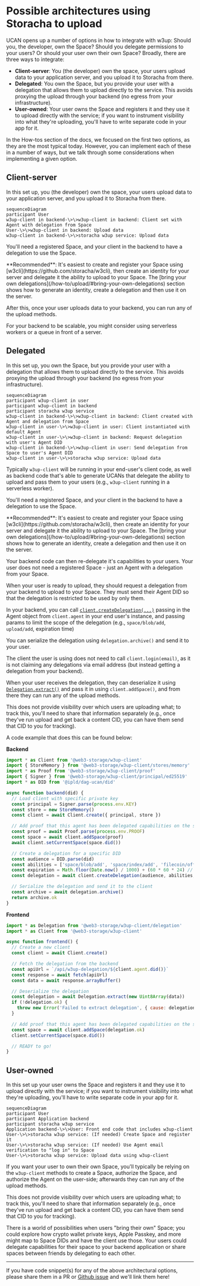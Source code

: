 
# Possible architectures using Storacha to upload

UCAN opens up a number of options in how to integrate with w3up: Should you, the developer, own the Space? Should you delegate permissions to your users? Or should your user own their own Space? Broadly, there are three ways to integrate:

- **Client-server**: You (the developer) own the space, your users upload data to your application server, and you upload it to Storacha from there.
- **Delegated**: You own the Space, but you provide your user with a delegation that allows them to upload directly to the service. This avoids proxying the upload through your backend (no egress from your infrastructure).
- **User-owned**: Your user owns the Space and registers it and they use it to upload directly with the service; if you want to instrument visibility into what they're uploading, you'll have to write separate code in your app for it.

In the How-tos section of the docs, we focused on the first two options, as they are the most typical today. However, you can implement each of these in a number of ways, but we talk through some considerations when implementing a given option.

## Client-server

In this set up, you (the developer) own the space, your users upload data to your application server, and you upload it to Storacha from there.

```mermaid
sequenceDiagram
participant User
w3up-client in backend-\>\>w3up-client in backend: Client set with Agent with delegation from Space
User-\>\>w3up-client in backend: Upload data
w3up-client in backend-\>\>storacha w3up service: Upload data
```

You'll need a registered Space, and your client in the backend to have a delegation to use the Space.

<Callout>
  **Recommended**: It's easiest to create and register your Space using [w3cli](https://github.com/storacha/w3cli), then create an identity for your server and delegate it the ability to upload to your Space. The [bring your own delegations](/how-to/upload/#bring-your-own-delegations) section shows how to generate an identity, create a delegation and then use it on the server.
</Callout>

After this, once your user uploads data to your backend, you can run any of the upload methods.

For your backend to be scalable, you might consider using serverless workers or a queue in front of a server.

## Delegated

In this set up, you own the Space, but you provide your user with a delegation that allows them to upload directly to the service. This avoids proxying the upload through your backend (no egress from your infrastructure).

```mermaid
sequenceDiagram
participant w3up-client in user
participant w3up-client in backend
participant storacha w3up service
w3up-client in backend-\>\>w3up-client in backend: Client created with Agent and delegation from Space
w3up-client in user-\>\>w3up-client in user: Client instantiated with default Agent
w3up-client in user-\>\>w3up-client in backend: Request delegation with user's Agent DID
w3up-client in backend-\>\>w3up-client in user: Send delegation from Space to user's Agent DID
w3up-client in user-\>\>storacha w3up service: Upload data
```

Typically `w3up-client` will be running in your end-user's client code, as well as backend code that's able to generate UCANs that delegate the ability to upload and pass them to your users (e.g., `w3up-client` running in a serverless worker).

You'll need a registered Space, and your client in the backend to have a delegation to use the Space.

<Callout>
  **Recommended**: It's easiest to create and register your Space using [w3cli](https://github.com/storacha/w3cli), then create an identity for your server and delegate it the ability to upload to your Space. The [bring your own delegations](/how-to/upload/#bring-your-own-delegations) section shows how to generate an identity, create a delegation and then use it on the server.
</Callout>

Your backend code can then re-delegate it's capabilities to your users. Your user does not need a registered Space - just an Agent with a delegation from your Space.

When your user is ready to upload, they should request a delegation from your backend to upload to your Space. They must send their Agent DID so that the delegation is restricted to be used by only them.

In your backend, you can call [`client.createDelegation(...)`](https://github.com/storacha/w3up/blob/main/packages/w3up-client/README.md#createdelegation) passing in the Agent object from `client.agent` in your end user's instance, and passing params to limit the scope of the delegation (e.g., `space/blob/add`, `upload/add`, expiration time)

You can serialize the delegation using `delegation.archive()` and send it to your user.

The client the user is using does not need to call `client.login(email)`, as it is not claiming any delegations via email address (but instead getting a delegation from your backend).

When your user receives the delegation, they can deserialize it using [`Delegation.extract()`](https://github.com/storacha/ucanto/blob/c8999a59852b61549d163532a83bac62290b629d/packages/core/src/delegation.js#L399) and pass it in using `client.addSpace()`, and from there they can run any of the upload methods.

<Callout type="info">
  This does not provide visibility over which users are uploading what; to track this, you'll need to share that information separately (e.g., once they've run upload and get back a content CID, you can have them send that CID to you for tracking).
</Callout>

A code example that does this can be found below:

**Backend**

```js
import * as Client from '@web3-storage/w3up-client'
import { StoreMemory } from '@web3-storage/w3up-client/stores/memory'
import * as Proof from '@web3-storage/w3up-client/proof'
import { Signer } from '@web3-storage/w3up-client/principal/ed25519'
import * as DID from '@ipld/dag-ucan/did'

async function backend(did) {
  // Load client with specific private key
  const principal = Signer.parse(process.env.KEY)
  const store = new StoreMemory()
  const client = await Client.create({ principal, store })

  // Add proof that this agent has been delegated capabilities on the space
  const proof = await Proof.parse(process.env.PROOF)
  const space = await client.addSpace(proof)
  await client.setCurrentSpace(space.did())

  // Create a delegation for a specific DID
  const audience = DID.parse(did)
  const abilities = ['space/blob/add', 'space/index/add', 'filecoin/offer', 'upload/add']
  const expiration = Math.floor(Date.now() / 1000) + (60 * 60 * 24) // 24 hours from now
  const delegation = await client.createDelegation(audience, abilities, { expiration })

  // Serialize the delegation and send it to the client
  const archive = await delegation.archive()
  return archive.ok
}
```

**Frontend**

```js
import * as Delegation from '@web3-storage/w3up-client/delegation'
import * as Client from '@web3-storage/w3up-client'

async function frontend() {
  // Create a new client
  const client = await Client.create()

  // Fetch the delegation from the backend
  const apiUrl = `/api/w3up-delegation/${client.agent.did()}`
  const response = await fetch(apiUrl)
  const data = await response.arrayBuffer()

  // Deserialize the delegation
  const delegation = await Delegation.extract(new Uint8Array(data))
  if (!delegation.ok) {
    throw new Error('Failed to extract delegation', { cause: delegation.error })
  }

  // Add proof that this agent has been delegated capabilities on the space
  const space = await client.addSpace(delegation.ok)
  client.setCurrentSpace(space.did())

  // READY to go!
}
```

## User-owned

In this set up your user owns the Space and registers it and they use it to upload directly with the service; if you want to instrument visibility into what they're uploading, you'll have to write separate code in your app for it.

```mermaid
sequenceDiagram
participant User
participant Application backend
participant storacha w3up service
Application backend-\>\>User: Front end code that includes w3up-client
User-\>\>storacha w3up service: (If needed) Create Space and register it
User-\>\>storacha w3up service: (If needed) Use Agent email verification to "log in" to Space
User-\>\>storacha w3up service: Upload data using w3up-client
```

If you want your user to own their own Space, you'll typically be relying on the `w3up-client` methods to create a Space, authorize the Space, and authorize the Agent on the user-side; afterwards they can run any of the upload methods.

<Callout type="info">
  This does not provide visibility over which users are uploading what; to track this, you'll need to share that information separately (e.g., once they've run upload and get back a content CID, you can have them send that CID to you for tracking).
</Callout>

There is a world of possibilities when users "bring their own" Space; you could explore how crypto wallet private keys, Apple Passkey, and more might map to Space DIDs and have the client use those. Your users could delegate capabilities for their space to your backend application or share spaces between friends by delegating to each other.

---

If you have code snippet(s) for any of the above architectural options, please share them in a PR or [Github issue](https://github.com/storacha/www/issues) and we'll link them here!
